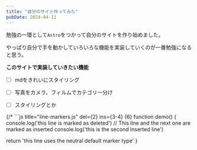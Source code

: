 ```yaml
---
title: "自分のサイト作ってみた"
pubDate: 2024-04-11
---
```


勉強の一環として`Astro`をつかって自分のサイトを作り始めました。

やっぱり自分で手を動かしていろいろな機能を実装していくのが一番勉強になると思う。


**このサイトで実装していきたい機能**

- [ ] mdをきれいにスタイリング
- [ ] 写真をカメラ、フィルムでカテゴリー分け
- [ ] スタイリングとか


{/* ```js title="line-markers.js" del={2} ins={3-4} {6}
function demo() {
  console.log('this line is marked as deleted')
  // This line and the next one are marked as inserted
  console.log('this is the second inserted line')

  return 'this line uses the neutral default marker type'
}
``` */}